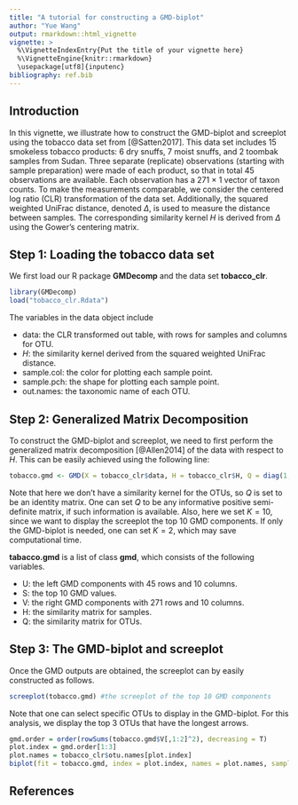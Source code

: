 ```yaml
---
title: "A tutorial for constructing a GMD-biplot"
author: "Yue Wang"
output: rmarkdown::html_vignette
vignette: >
  %\VignetteIndexEntry{Put the title of your vignette here}
  %\VignetteEngine{knitr::rmarkdown}
  \usepackage[utf8]{inputenc}
bibliography: ref.bib
---
```



## Introduction

In this vignette, we illustrate how to construct the GMD-biplot and screeplot using the tobacco data set from [@Satten2017]. This data set includes 15 smokeless
tobacco products: 6 dry snuffs, 7 moist snuffs, and 2 toombak samples from Sudan.
Three separate (replicate) observations (starting with sample preparation) were made
of each product, so that in total 45 observations are available. Each observation has
a 271 × 1 vector of taxon counts. To make the measurements comparable, we consider the centered log ratio (CLR) transformation of the data set. Additionally, the squared weighted UniFrac distance, denoted $\Delta$, is used to measure the distance between samples. The corresponding similarity kernel $H$ is derived from $\Delta$ using the Gower's centering matrix. 

## Step 1: Loading the tobacco data set

We first load our R package **GMDecomp** and the data set **tobacco_clr**. 
```r
library(GMDecomp)
load("tobacco_clr.Rdata")
```
The variables in the data object include

  - data: the CLR transformed out table, with rows for samples and columns for OTU.
  - $H$: the similarity kernel derived from the squared weighted UniFrac distance.
  - sample.col: the color for plotting each sample point.
  - sample.pch: the shape for plotting each sample point. 
  - out.names: the taxonomic name of each OTU. 

## Step 2: Generalized Matrix Decomposition

To construct the GMD-biplot and screeplot, we need to first perform the generalized matrix decomposition [@Allen2014] of the data with respect to $H$. This can be easily achieved using the following line:

```r
tobacco.gmd <- GMD(X = tobacco_clr$data, H = tobacco_clr$H, Q = diag(1, dim(tobacco_clr$data)[2]), K = 10)
```
Note that here we don't have a similarity kernel for the OTUs, so $Q$ is set to be an identity matrix. One can set $Q$ to be any informative positive semi-definite matrix, if such information is available. Also, here we set $K = 10$, since we want to display the screeplot the top 10 GMD components. If only the GMD-biplot is needed, one can set $K = 2$, which may save computational time.

**tabacco.gmd** is a list of class **gmd**, which consists of the following variables.

  - U: the left GMD components with 45 rows and 10 columns. 
  - S: the top 10 GMD values.
  - V: the right GMD components with 271 rows and 10 columns.
  - H: the similarity matrix for samples.
  - Q: the similarity matrix for OTUs.

## Step 3: The GMD-biplot and screeplot

Once the GMD outputs are obtained, the screeplot can by easily constructed as follows.
```r
screeplot(tobacco.gmd) #the screeplot of the top 10 GMD components 
```

Note that one can select specific OTUs to display in the GMD-biplot. For this analysis, we display the top 3 OTUs that have the longest arrows.
```r
gmd.order = order(rowSums(tobacco.gmd$V[,1:2]^2), decreasing = T)
plot.index = gmd.order[1:3]
plot.names = tobacco_clr$otu.names[plot.index]
biplot(fit = tobacco.gmd, index = plot.index, names = plot.names, sample.col = tobacco_clr$sample.color, sample.pch = tobacco_clr$sample.pch, arrow.col = 'grey50')
```

## References

